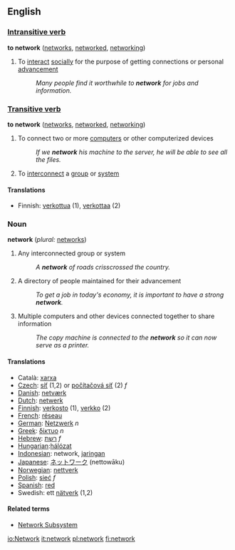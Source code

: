 ==English==

===[[Intransitive verb]]===
'''to network'''  ([[networks]], [[networked]], [[networking]])
# To [[interact]] [[social]]ly for the purpose of getting connections or personal [[advance]]ment
#:''Many people find it worthwhile to '''network''' for jobs and information.''

===[[Transitive verb]]===
'''to network'''  ([[networks]], [[networked]], [[networking]])
# To connect two or more [[computer]]s or other computerized devices
#:''If we '''network''' his machine to the server, he will be able to see all the files.''
# To [[interconnect]] a [[group]] or [[system]]

====Translations====
*Finnish: [[verkottua]] (1), [[verkottaa]] (2)

===Noun===
'''network'''  (''plural:'' [[networks]])
# Any interconnected group or system
#:''A '''network''' of roads crisscrossed the country.''
# A directory of people maintained for their advancement
#:''To get a job in today's economy, it is important to have a strong '''network'''.''
# Multiple computers and other devices connected together to share information
#:''The copy machine is connected to the '''network''' so it can now serve as a printer.''

====Translations====
*Català: [[xarxa]]
*[[Czech]]: [[síť]] (1,2) or [[počítačová síť]] (2) ''f''
*[[Danish]]: [[netværk]]
*[[Dutch]]: [[netwerk]]
*[[Finnish]]: [[verkosto]] (1), [[verkko]] (2)
*[[French]]: [[réseau]]
*[[German]]: [[Netzwerk]] ''n''
*[[Greek]]: [[δίκτυο]] ''n''
*[[Hebrew]]: [[רשת]] ''f''
*[[Hungarian]]:[[hálózat]]
*[[Indonesian]]: network, [[jaring]]an
*[[Japanese]]: [[ネットワーク]] (nettowāku)
*[[Norwegian]]: [[nettverk]]
*[[Polish]]: [[sieć]] ''f''
*[[Spanish]]: [[red]]
*Swedish: ett [[nätverk]] (1,2)

====Related terms====
*[[Network Subsystem]]

[[io:Network]]
[[it:network]]
[[pl:network]]
[[fi:network]]